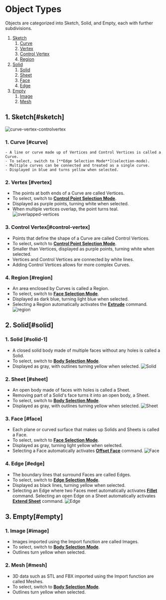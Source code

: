 # Object Types

Objects are categorized into Sketch, Solid, and Empty, each with further subdivisions.

1. [Sketch](#sketch)
    1. [Curve](#curve)
    2. [Vertex](#vertex)
    3. [Control Vertex](#control-vertex)
    4. [Region](#region)
2. [Solid](#solid)
    1. [Solid](#solid-1)
    2. [Sheet](#sheet)
    3. [Face](#face)
    4. [Edge](#edge)
3. [Empty](#empty)
    1. [Image](#image)
    2. [Mesh](#mesh)

## 1. Sketch[#sketch]

![curve-vertex-controlvertex](/img/curve-vertex-controlvertex.png)

### 1. Curve [#curve]
    - A line or curve made up of Vertices and Control Vertices is called a Curve.
    - To select, switch to [**Edge Selection Mode**](selection-mode).
    - Multiple curves can be connected and treated as a single curve.
    - Displayed in blue and turns yellow when selected.

### 2. Vertex [#vertex]
- The points at both ends of a Curve are called Vertices.
- To select, switch to [**Control Point Selection Mode**](selection-mode).
- Displayed as purple points, turning white when selected.
- When multiple vertices overlap, the point turns teal.
    ![overlapped-vertices](/img/overlapped-vertices.png)

### 3. Control Vertex[#control-vertex]
- Points that define the shape of a Curve are called Control Vertices.
- To select, switch to [**Control Point Selection Mode**](selection-mode).
- Smaller than Vertices, displayed as purple points, turning white when selected.
- Vertices and Control Vertices are connected by white lines.
- Adding Control Vertices allows for more complex Curves.

### 4. Region [#region]
- An area enclosed by Curves is called a Region.
- To select, switch to [**Face Selection Mode**](selection-mode).
- Displayed as dark blue, turning light blue when selected.
- Selecting a Region automatically activates the [**Extrude**](/solid/extrude) command.
![region](/img/region.png)


## 2. Solid[#solid]

### 1. Solid [#solid-1]
- A closed solid body made of multiple faces without any holes is called a Solid.
- To select, switch to [**Body Selection Mode**](selection-mode).
- Displayed as gray, with outlines turning yellow when selected.
![Solid](/img/solid.png)

### 2. Sheet [#sheet]
- An open body made of faces with holes is called a Sheet.
- Removing part of a Solid's face turns it into an open body, a Sheet.
- To select, switch to [**Body Selection Mode**](selection-mode).
- Displayed as gray, with outlines turning yellow when selected.
![Sheet](/img/sheet.png)

### 3. Face [#face]
- Each plane or curved surface that makes up Solids and Sheets is called a Face.
- To select, switch to [**Face Selection Mode**](selection-mode).
- Displayed as gray, turning light yellow when selected.
- Selecting a Face automatically activates [**Offset Face**](/solid/offset-face) command.
![Face](/img/face.png)

### 4. Edge [#edge]
- The boundary lines that surround Faces are called Edges.
- To select, switch to [**Edge Selection Mode**](selection-mode).
- Displayed as black lines, turning yellow when selected.
- Selecting an Edge where two Faces meet automatically activates [**Fillet**](/solid/fillet) command. Selecting an open Edge on a Sheet automatically activates [**Extend Sheet**](/solid/extend-sheet) command.
![Edge](/img/edge.png)

## 3. Empty[#empty]

### 1. Image [#image]
- Images imported using the Import function are called Images.
- To select, switch to [**Body Selection Mode**](selection-mode).
- Outlines turn yellow when selected.

### 2. Mesh [#mesh]
- 3D data such as STL and FBX imported using the Import function are called Meshes.
- To select, switch to [**Body Selection Mode**](selection-mode).
- Outlines turn yellow when selected.


